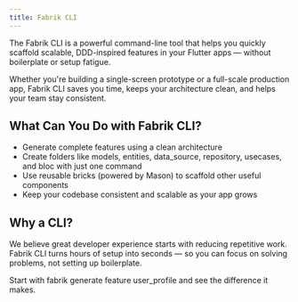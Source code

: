 ```yaml
---
title: Fabrik CLI
---
```


The Fabrik CLI is a powerful command-line tool that helps you quickly scaffold scalable, DDD-inspired features in your
Flutter apps — without boilerplate or setup fatigue.

Whether you're building a single-screen prototype or a full-scale production app, Fabrik CLI saves you time,
keeps your architecture clean, and helps your team stay consistent.

## What Can You Do with Fabrik CLI?

- Generate complete features using a clean architecture
- Create folders like models, entities, data_source, repository, usecases, and bloc with just one command
- Use reusable bricks (powered by Mason) to scaffold other useful components
- Keep your codebase consistent and scalable as your app grows

## Why a CLI?

We believe great developer experience starts with reducing repetitive work.
Fabrik CLI turns hours of setup into seconds — so you can focus on solving problems, not setting up boilerplate.

Start with fabrik generate feature user_profile and see the difference it makes.
